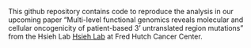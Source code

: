 This github repository contains code to reproduce the analysis in our upcoming paper "Multi-level functional genomics reveals molecular and 
cellular oncogenicity of patient-based 3’ untranslated region mutations" from the Hsieh Lab [Hsieh Lab](https://research.fredhutch.org/hsieh/en.html)
at Fred Hutch Cancer Center.

